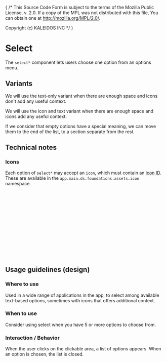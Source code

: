 { /* This Source Code Form is subject to the terms of the Mozilla Public
  License, v. 2.0. If a copy of the MPL was not distributed with this
  file, You can obtain one at http://mozilla.org/MPL/2.0/.

  Copyright (c) KALEIDOS INC */ }


<Meta title="Controls/Select" />

# Select

The `select*` component lets users choose one option from an options menu.

## Variants

We will use the text-only variant when there are enough space and icons don't add any useful context.

<Canvas of={SelectStories.Default} />

We will use the icon and text variant when there are enough space and icons add any useful context.

<Canvas of={SelectStories.WithIcons} />

If we consider that empty options have a special meaning, we can move them to the end of the list, to a section separate from the rest.

<Canvas of={SelectStories.EmptyToEnd} />

## Technical notes

### Icons

Each option of `select*` may accept an `icon`, which must contain an [icon ID](../foundations/assets/icon.mdx).
These are available in the `app.main.ds.foundations.assets.icon` namespace.


```clj
(ns app.main.ui.foo
  (:require
   [app.main.ui.ds.foundations.assets.icon :as i]))
```

```clj
[:> select*       
    {:options [{ :label "Code"
                 :id "option-code"
                 :icon i/fill-content }
               { :label "Design"
                 :id "option-design"
                 :icon i/pentool }
               { :label "Menu"
                 :id "option-menu" } 
               ]}]
```

## Usage guidelines (design)

### Where to use

Used in a wide range of applications in the app, 
to select among available text-based options, 
sometimes with icons that offers additional context.

### When to use

Consider using select when you have 5 or more options to choose from.

### Interaction / Behavior

When the user clicks on the clickable area, a list of 
options appears. When an option is chosen, the list is closed.
